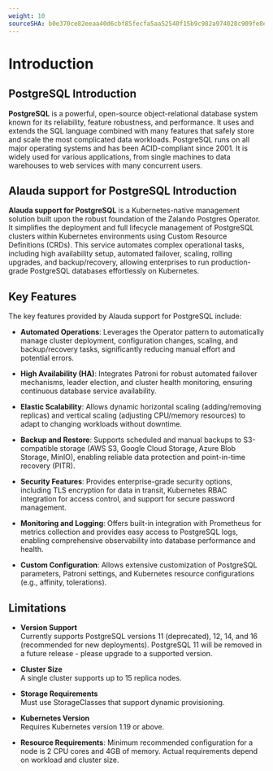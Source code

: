 ```yaml
---
weight: 10
sourceSHA: b0e370ce82eeaa40d6cbf85fecfa5aa52540f15b9c982a974028c909fe8ed6ab
---
```


# Introduction

## PostgreSQL Introduction

**PostgreSQL** is a powerful, open-source object-relational database system known for its reliability, feature robustness, and performance. It uses and extends the SQL language combined with many features that safely store and scale the most complicated data workloads. PostgreSQL runs on all major operating systems and has been ACID-compliant since 2001. It is widely used for various applications, from single machines to data warehouses to web services with many concurrent users.

## Alauda support for PostgreSQL Introduction

**Alauda support for PostgreSQL** is a Kubernetes-native management solution built upon the robust foundation of the Zalando Postgres Operator. It simplifies the deployment and full lifecycle management of PostgreSQL clusters within Kubernetes environments using Custom Resource Definitions (CRDs). This service automates complex operational tasks, including high availability setup, automated failover, scaling, rolling upgrades, and backup/recovery, allowing enterprises to run production-grade PostgreSQL databases effortlessly on Kubernetes.

## Key Features

The key features provided by Alauda support for PostgreSQL include:

- **Automated Operations**: Leverages the Operator pattern to automatically manage cluster deployment, configuration changes, scaling, and backup/recovery tasks, significantly reducing manual effort and potential errors.

- **High Availability (HA)**: Integrates Patroni for robust automated failover mechanisms, leader election, and cluster health monitoring, ensuring continuous database service availability.

- **Elastic Scalability**: Allows dynamic horizontal scaling (adding/removing replicas) and vertical scaling (adjusting CPU/memory resources) to adapt to changing workloads without downtime.

- **Backup and Restore**: Supports scheduled and manual backups to S3-compatible storage (AWS S3, Google Cloud Storage, Azure Blob Storage, MinIO), enabling reliable data protection and point-in-time recovery (PITR).

- **Security Features**: Provides enterprise-grade security options, including TLS encryption for data in transit, Kubernetes RBAC integration for access control, and support for secure password management.

- **Monitoring and Logging**: Offers built-in integration with Prometheus for metrics collection and provides easy access to PostgreSQL logs, enabling comprehensive observability into database performance and health.

- **Custom Configuration**: Allows extensive customization of PostgreSQL parameters, Patroni settings, and Kubernetes resource configurations (e.g., affinity, tolerations).

## Limitations

- **Version Support**\
  Currently supports PostgreSQL versions 11 (deprecated), 12, 14, and 16 (recommended for new deployments). PostgreSQL 11 will be removed in a future release - please upgrade to a supported version.

- **Cluster Size**\
  A single cluster supports up to 15 replica nodes.

- **Storage Requirements**\
  Must use StorageClasses that support dynamic provisioning.

- **Kubernetes Version**\
  Requires Kubernetes version 1.19 or above.

- **Resource Requirements**: Minimum recommended configuration for a node is 2 CPU cores and 4GB of memory. Actual requirements depend on workload and cluster size.

